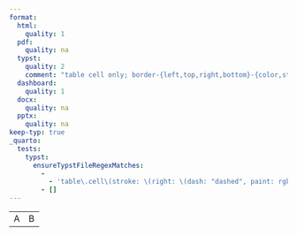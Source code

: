 ```yaml
---
format:
  html:
    quality: 1
  pdf:
    quality: na
  typst:
    quality: 2
    comment: "table cell only; border-{left,top,right,bottom}-{color,style,width} only"
  dashboard:
    quality: 1
  docx:
    quality: na
  pptx:
    quality: na
keep-typ: true
_quarto:
  tests:
    typst:
      ensureTypstFileRegexMatches:
        -
          - 'table\.cell\(stroke: \(right: \(dash: "dashed", paint: rgb\(178, 34, 34\), thickness: 2.25pt\)\)\)\[A\]'
        - []
---
```


```{=html}
<table>
    <tr><td style="border-right: solid firebrick dashed">A</td><td>B</td></tr>
</table>
```

